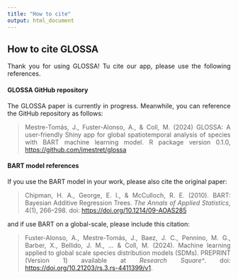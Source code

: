 ```yaml
---
title: "How to cite"
output: html_document
---
```


<style>
body {
text-align: justify}
</style>

## **How to cite GLOSSA**

Thank you for using GLOSSA! Tu cite our app, please use the following references.

#### GLOSSA GitHub repository

The GLOSSA paper is currently in progress. Meanwhile, you can reference the GitHub repository as follows:

> Mestre-Tomás, J., Fuster-Alonso, A., & Coll, M. (2024) GLOSSA: A user-friendly Shiny app for global spatiotemporal analysis of species with BART machine learning model. R package version 0.1.0, <https://github.com/jmestret/glossa>

#### BART model references

If you use the BART model in your work, please also cite the original paper:

> Chipman, H. A., George, E. I., & McCulloch, R. E. (2010). BART: Bayesian Additive Regression Trees. *The Annals of Applied Statistics*, 4(1), 266–298. doi: <https://doi.org/10.1214/09-AOAS285>

and if use BART on a global-scale, please include this citation:

> Fuster-Alonso, A., Mestre-Tomás, J., Baez, J. C., Pennino, M. G., Barber, X., Bellido, J. M., ... & Coll, M. (2024). Machine learning applied to global scale species distribution models (SDMs). PREPRINT (Version 1) available at *Research Square^*. doi: <https://doi.org/10.21203/rs.3.rs-4411399/v1>.
